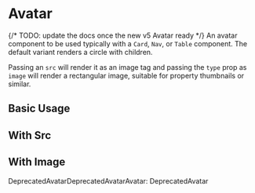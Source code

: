 
<Meta of={AvatarStories} />

# Avatar

{/* TODO: update the docs once the new v5 Avatar ready */}
An avatar component to be used typically with a `Card`, `Nav`, or `Table` component. The default variant renders a circle with children.

Passing an `src` will render it as an image tag and passing the `type` prop as `image` will render a rectangular image, suitable for property thumbnails or similar.

<Controls />

## Basic Usage

<Canvas of={AvatarStories.BasicUsage} />

<RenderHtmlMarkup of={AvatarStories.BasicUsage} />

## With Src

<Canvas of={AvatarStories.WithSrc} />

<RenderHtmlMarkup of={AvatarStories.WithSrc} />

## With Image

<Canvas of={AvatarStories.WithImage} />

<RenderHtmlMarkup of={AvatarStories.WithImage} />
DeprecatedAvatarDeprecatedAvatarAvatar: DeprecatedAvatar
